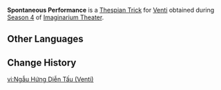 {{Thespian Trick Infobox
|title     = Spontaneous Performance
|image     = Spontaneous Performance Venti Preview.png
|name      = Spontaneous Performance
|character = Venti
|date      = 2024-10-01
|season    = 4
}}
'''Spontaneous Performance''' is a [[Thespian Trick]] for [[Venti]] obtained during [[Imaginarium Theater/Seasons/2024-10-01|Season 4]] of [[Imaginarium Theater]].

==Other Languages==
{{Other Languages
|en       = Spontaneous Performance
|zhs      = 即兴演奏
|zhs_rm   = 
|zht      = 即興演奏
|zht_rm   = 
|zh_tl    = 
|ja       = 即興演奏
|ja_rm    = Sokkyou Ensou
|ja_tl    = Improvised Performance
|ko       = 즉흥 연주
|ko_tl    = 
|es       = Concierto improvisado
|es_tl    = Improvised Concert
|fr       = Performance spontanée
|fr_tl    = Spontaneous Performance
|ru       = Импровизированное выступление
|ru_tl    = 
|th       = แสดงสด
|th_rm    = 
|th_tl    = 
|vi       = Ngẫu Hứng Diễn Tấu
|vi_tl    = 
|de       = Improvisierte Vorstellung
|de_tl    = Improvised Performance
|id       = Pertunjukan Dadakan
|id_tl    = 
|pt       = Apresentação Espontânea
|pt_tl    = 
|tr       = Doğaçlama Gösteri
|tr_tl    = 
|it       = Esibizione spontanea
|it_tl    = 
}}

==Change History==
{{Change History|5.0}}

[[vi:Ngẫu Hứng Diễn Tấu (Venti)]]